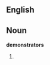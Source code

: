 {{rfc|Noun as level 2 header}}
==English==
==Noun==
'''demonstrators'''
# {{plural of|[[demonstrator]]}}